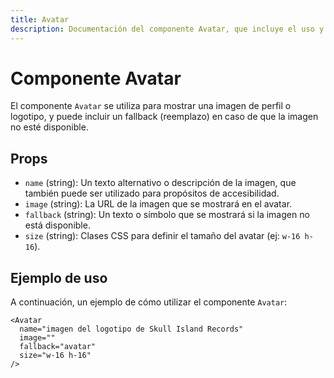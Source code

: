 ```yaml
---
title: Avatar
description: Documentación del componente Avatar, que incluye el uso y las props que recibe.
---
```



# Componente Avatar

El componente `Avatar` se utiliza para mostrar una imagen de perfil o logotipo, y puede incluir un fallback (reemplazo) en caso de que la imagen no esté disponible.

## Props

- `name` (string): Un texto alternativo o descripción de la imagen, que también puede ser utilizado para propósitos de accesibilidad.
- `image` (string): La URL de la imagen que se mostrará en el avatar.
- `fallback` (string): Un texto o símbolo que se mostrará si la imagen no está disponible.
- `size` (string): Clases CSS para definir el tamaño del avatar (ej: `w-16 h-16`).

## Ejemplo de uso

A continuación, un ejemplo de cómo utilizar el componente `Avatar`:

```astro
<Avatar
  name="imagen del logotipo de Skull Island Records"
  image=""
  fallback="avatar"
  size="w-16 h-16"
/>
```
